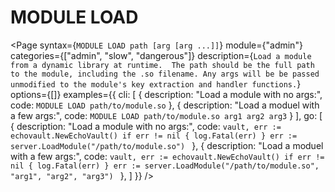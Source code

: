 # MODULE LOAD

<Page 
  syntax={`MODULE LOAD path [arg [arg ...]]`}
  module={"admin"}
  categories={["admin", "slow", "dangerous"]}
  description={`Load a module from a dynamic library at runtime. 
The path should be the full path to the module, including the .so filename. Any args will be be passed unmodified to the
module's key extraction and handler functions.`}
  options={[]}
  examples={{
    cli: [
      { 
        description: "Load a module with no args:", 
        code: `MODULE LOAD path/to/module.so` 
      },
      {
        description: "Load a moduel with a few args:",
        code: `MODULE LOAD path/to/module.so arg1 arg2 arg3`
      }
    ],
    go: [
      {
        description: "Load a module with no args:", 
        code: `vault, err := echovault.NewEchoVault()
if err != nil {
  log.Fatal(err)
}
err := server.LoadModule("/path/to/module.so")
`
      },
      {
        description: "Load a moduel with a few args:", 
        code: `vault, err := echovault.NewEchoVault()
if err != nil {
  log.Fatal(err)
}
err := server.LoadModule("/path/to/module.so", "arg1", "arg2", "arg3")
`
      },
    ]
  }}
/>
